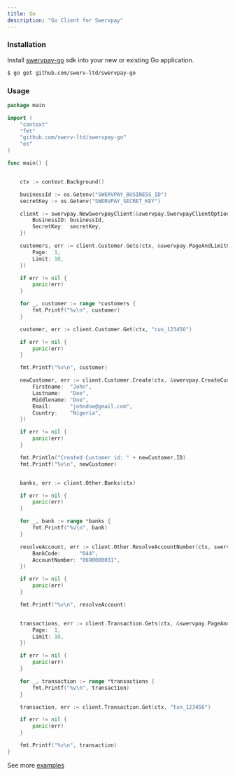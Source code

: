 ```yaml
---
title: Go
description: "Go Client for Swervpay"
---
```


### Installation

Install [swervpay-go](https://github.com/swerv-ltd/swervpay-go) sdk into your new or existing Go application.

```bash Shell
$ go get github.com/swerv-ltd/swervpay-go
```

### Usage

```go Go
package main

import (
    "context"
	"fmt"
	"github.com/swerv-ltd/swervpay-go"
	"os"
)

func main() {


    ctx := context.Background()

	businessId := os.Getenv("SWERVPAY_BUSINESS_ID")
	secretKey := os.Getenv("SWERVPAY_SECRET_KEY")

	client := swervpay.NewSwervpayClient(&swervpay.SwervpayClientOption{
		BusinessID: businessId,
		SecretKey:  secretKey,
	})

	customers, err := client.Customer.Gets(ctx, &swervpay.PageAndLimitQuery{
		Page:  1,
		Limit: 10,
	})

	if err != nil {
		panic(err)
	}

	for _, customer := range *customers {
		fmt.Printf("%v\n", customer)
	}

	customer, err := client.Customer.Get(ctx, "cus_123456")

	if err != nil {
		panic(err)
	}

	fmt.Printf("%v\n", customer)

	newCustomer, err := client.Customer.Create(ctx, &swervpay.CreateCustomerBody{
		Firstname:  "John",
		Lastname:   "Doe",
		Middlename: "Doe",
		Email:      "johndoe@gmail.com",
		Country:    "Nigeria",
	})

	if err != nil {
		panic(err)
	}

	fmt.Println("Created Customer id: " + newCustomer.ID)
	fmt.Printf("%v\n", newCustomer)


    banks, err := client.Other.Banks(ctx)

	if err != nil {
		panic(err)
	}

	for _, bank := range *banks {
		fmt.Printf("%v\n", bank)
	}

	resolveAccount, err := client.Other.ResolveAccountNumber(ctx, swervpay.ResolveAccountNumberBody{
		BankCode:      "044",
		AccountNumber: "0690000031",
	})

	if err != nil {
		panic(err)
	}

	fmt.Printf("%v\n", resolveAccount)


    transactions, err := client.Transaction.Gets(ctx, &swervpay.PageAndLimitQuery{
		Page:  1,
		Limit: 10,
	})

	if err != nil {
		panic(err)
	}

	for _, transaction := range *transactions {
		fmt.Printf("%v\n", transaction)
	}

	transaction, err := client.Transaction.Get(ctx, "txn_123456")

	if err != nil {
		panic(err)
	}

	fmt.Printf("%v\n", transaction)
}
```


See more [examples](https://github.com/Swerv-Ltd/swervpay-go/tree/main/_examples)
